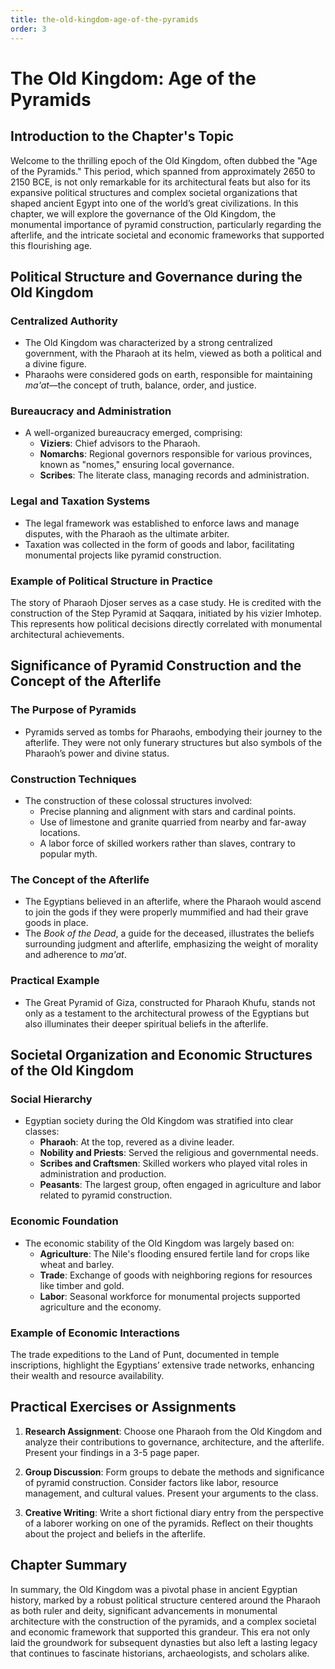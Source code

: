 ```yaml
---
title: the-old-kingdom-age-of-the-pyramids
order: 3
---
```


# The Old Kingdom: Age of the Pyramids

## Introduction to the Chapter's Topic

Welcome to the thrilling epoch of the Old Kingdom, often dubbed the "Age of the Pyramids." This period, which spanned from approximately 2650 to 2150 BCE, is not only remarkable for its architectural feats but also for its expansive political structures and complex societal organizations that shaped ancient Egypt into one of the world’s great civilizations. In this chapter, we will explore the governance of the Old Kingdom, the monumental importance of pyramid construction, particularly regarding the afterlife, and the intricate societal and economic frameworks that supported this flourishing age.

## Political Structure and Governance during the Old Kingdom

### Centralized Authority

- The Old Kingdom was characterized by a strong centralized government, with the Pharaoh at its helm, viewed as both a political and a divine figure.
- Pharaohs were considered gods on earth, responsible for maintaining *ma'at*—the concept of truth, balance, order, and justice.

### Bureaucracy and Administration

- A well-organized bureaucracy emerged, comprising:
  - **Viziers**: Chief advisors to the Pharaoh.
  - **Nomarchs**: Regional governors responsible for various provinces, known as "nomes," ensuring local governance.
  - **Scribes**: The literate class, managing records and administration.

### Legal and Taxation Systems

- The legal framework was established to enforce laws and manage disputes, with the Pharaoh as the ultimate arbiter.
- Taxation was collected in the form of goods and labor, facilitating monumental projects like pyramid construction.

### Example of Political Structure in Practice

The story of Pharaoh Djoser serves as a case study. He is credited with the construction of the Step Pyramid at Saqqara, initiated by his vizier Imhotep. This represents how political decisions directly correlated with monumental architectural achievements.

## Significance of Pyramid Construction and the Concept of the Afterlife

### The Purpose of Pyramids

- Pyramids served as tombs for Pharaohs, embodying their journey to the afterlife. They were not only funerary structures but also symbols of the Pharaoh’s power and divine status.

### Construction Techniques

- The construction of these colossal structures involved:
  - Precise planning and alignment with stars and cardinal points.
  - Use of limestone and granite quarried from nearby and far-away locations.
  - A labor force of skilled workers rather than slaves, contrary to popular myth.

### The Concept of the Afterlife

- The Egyptians believed in an afterlife, where the Pharaoh would ascend to join the gods if they were properly mummified and had their grave goods in place.
- The *Book of the Dead*, a guide for the deceased, illustrates the beliefs surrounding judgment and afterlife, emphasizing the weight of morality and adherence to *ma'at*.

### Practical Example

- The Great Pyramid of Giza, constructed for Pharaoh Khufu, stands not only as a testament to the architectural prowess of the Egyptians but also illuminates their deeper spiritual beliefs in the afterlife.

## Societal Organization and Economic Structures of the Old Kingdom

### Social Hierarchy

- Egyptian society during the Old Kingdom was stratified into clear classes:
  - **Pharaoh**: At the top, revered as a divine leader.
  - **Nobility and Priests**: Served the religious and governmental needs.
  - **Scribes and Craftsmen**: Skilled workers who played vital roles in administration and production.
  - **Peasants**: The largest group, often engaged in agriculture and labor related to pyramid construction.

### Economic Foundation

- The economic stability of the Old Kingdom was largely based on:
  - **Agriculture**: The Nile's flooding ensured fertile land for crops like wheat and barley.
  - **Trade**: Exchange of goods with neighboring regions for resources like timber and gold.
  - **Labor**: Seasonal workforce for monumental projects supported agriculture and the economy.

### Example of Economic Interactions

The trade expeditions to the Land of Punt, documented in temple inscriptions, highlight the Egyptians’ extensive trade networks, enhancing their wealth and resource availability.

## Practical Exercises or Assignments

1. **Research Assignment**: Choose one Pharaoh from the Old Kingdom and analyze their contributions to governance, architecture, and the afterlife. Present your findings in a 3-5 page paper.

2. **Group Discussion**: Form groups to debate the methods and significance of pyramid construction. Consider factors like labor, resource management, and cultural values. Present your arguments to the class.

3. **Creative Writing**: Write a short fictional diary entry from the perspective of a laborer working on one of the pyramids. Reflect on their thoughts about the project and beliefs in the afterlife.

## Chapter Summary

In summary, the Old Kingdom was a pivotal phase in ancient Egyptian history, marked by a robust political structure centered around the Pharaoh as both ruler and deity, significant advancements in monumental architecture with the construction of the pyramids, and a complex societal and economic framework that supported this grandeur. This era not only laid the groundwork for subsequent dynasties but also left a lasting legacy that continues to fascinate historians, archaeologists, and scholars alike.
